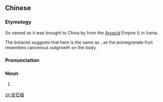 ==Chinese==
{{zh-forms|type=21}}

===Etymology===
So named as it was brought to China by {{w|Zhang Qian}} from the [[Arsacid]] Empire ({{zh-l|*安石}}) in Irania.

The botanist {{w|Li Shizhen}} suggests that {{och-l|榴}} here is the same as {{och-l|瘤|lump, tumour}}, as the pomegranate fruit resembles cancerous outgrowth on the body.

===Pronunciation===
{{zh-pron
|m=ānshíliú
|mc=y
|oc=y
|cat=n
}}

===Noun===
{{zh-noun}}

# {{lb|zh|archaic}} {{zh-original|石榴|pomegranate}}

[[zh:安石榴]]